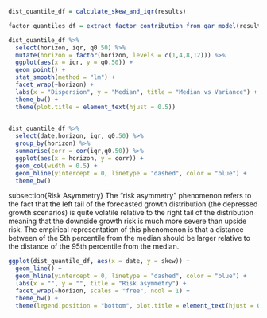 
```r


dist_quantile_df = calculate_skew_and_iqr(results)

factor_quantiles_df = extract_factor_contribution_from_gar_model(results)


```



\subsection{Median - Variance correlation}


```r

dist_quantile_df %>% 
  select(horizon, iqr, q0.50) %>% 
  mutate(horizon = factor(horizon, levels = c(1,4,8,12))) %>% 
  ggplot(aes(x = iqr, y = q0.50)) + 
  geom_point() + 
  stat_smooth(method = "lm") + 
  facet_wrap(~horizon) + 
  labs(x = "Dispersion", y = "Median", title = "Median vs Variance") +
  theme_bw() + 
  theme(plot.title = element_text(hjust = 0.5))
    

```


```r

dist_quantile_df %>% 
  select(date,horizon, iqr, q0.50) %>%
  group_by(horizon) %>% 
  summarise(corr = cor(iqr,q0.50)) %>% 
  ggplot(aes(x = horizon, y = corr)) + 
  geom_col(width = 0.5) + 
  geom_hline(yintercept = 0, linetype = "dashed", color = "blue") + 
  theme_bw()

```

subsection{Risk Asymmetry}
The "risk asymmetry" phenomenon refers to the fact that the left tail of the forecasted growth distribution (the depressed growth scenarios) is quite volatile relative to the right
tail of the distribution meaning that the downside growth risk is much more
severe than upside risk. The empirical representation of this phenomenon is that a distance between
of the 5th percentile from the median should be larger relative to the distance of the 95th 
percentile from the median.


```r

ggplot(dist_quantile_df, aes(x = date, y = skew)) + 
  geom_line() + 
  geom_hline(yintercept = 0, linetype = "dashed", color = "blue") + 
  labs(x = "", y = "", title = "Risk asymmetry") + 
  facet_wrap(~horizon, scales = "free", ncol = 1) + 
  theme_bw() + 
  theme(legend.position = "bottom", plot.title = element_text(hjust = 0.5))

```


